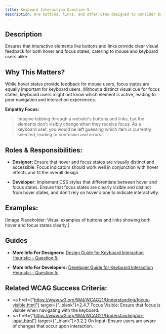```yaml
---
title: Keyboard Interaction Question 5
description: Are buttons, links, and other CTAs designed to consider both hover and focus states?
---
```


## Description

Ensures that interactive elements like buttons and links provide clear visual feedback for both hover and focus states, catering to mouse and keyboard users alike.

## Why This Matters?

While hover states provide feedback for mouse users, focus states are equally important for keyboard users. Without a distinct visual cue for focus states, keyboard users might not know which element is active, leading to poor navigation and interaction experiences.

**Empathy Focus:**
> Imagine tabbing through a website's buttons and links, but the elements don't visibly change when they receive focus. As a keyboard user, you would be left guessing which item is currently selected, leading to confusion and errors.

## Roles & Responsibilities:

- **Designer:** Ensure that hover and focus states are visually distinct and accessible. Focus indicators should work well in conjunction with hover effects and fit the overall design.

- **Developer:** Implement CSS styles that differentiate between hover and focus states. Ensure that focus states are clearly visible and distinct from hover states, and don’t rely on hover alone to indicate interactivity.

## Examples:

[Image Placeholder: Visual examples of buttons and links showing both hover and focus states clearly.]

## Guides

- **More Info For Designers:** <a href="/docs/design-guide/keyboard-interaction/question-5">Design Guide for Keyboard Interaction Heuristic - Question 5;</a>

- **More Info For Developers:** <a href="/docs/developer-guide/keyboard-interaction/question-5">Developer Guide for Keyboard Interaction Heuristic - Question 5;</a>

## Related WCAG Success Criteria:

- <a href={"https://www.w3.org/WAI/WCAG21/Understanding/focus-visible.html"} target={"_blank"}>2.4.7 Focus Visible</a>: Ensure that focus is visible when navigating with the keyboard.
- <a href={"https://www.w3.org/WAI/WCAG21/Understanding/on-input.html"} target={"_blank"}>3.2.2 On Input</a>: Ensure users are aware of changes that occur upon interaction.
